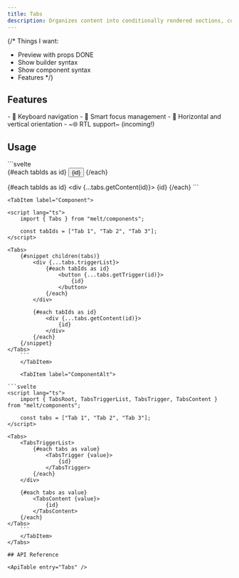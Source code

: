 ```yaml
---
title: Tabs
description: Organizes content into conditionally rendered sections, controlled by a group of triggers.
---
```


{/*
Things I want:
- Preview with props DONE
- Show builder syntax
- Show component syntax
- Features
*/}

<TabsPreview client:load />

## Features

<Features>
- 🎹 Keyboard navigation
- 🧠 Smart focus management
- 🔄 Horizontal and vertical orientation
- ~🌐 RTL support~ (incoming!)
</Features>

## Usage

<Tabs>
	<TabItem label="Builder">
```svelte
<script lang="ts">
	import { Tabs } from "melt/builders";

	const tabs = new Tabs()
	const tabIds = ["Tab 1", "Tab 2", "Tab 3"];
</script>

<div {...tabs.triggerList}>
	{#each tabIds as id}
		<button {...tabs.getTrigger(id)}>
			{id}
		</button>
	{/each}
</div>

{#each tabIds as id}
	<div {...tabs.getContent(id)}>
		{id}
	</div>
{/each}
	```
	</TabItem>

	<TabItem label="Component">

```svelte
<script lang="ts">
	import { Tabs } from "melt/components";

	const tabIds = ["Tab 1", "Tab 2", "Tab 3"];
</script>

<Tabs>
	{#snippet children(tabs)}
		<div {...tabs.triggerList}>
			{#each tabIds as id}
				<button {...tabs.getTrigger(id)}>
					{id}
				</button>
			{/each}
		</div>

		{#each tabIds as id}
			<div {...tabs.getContent(id)}>
				{id}
			</div>
		{/each}
	{/snippet}
</Tabs>
	```
	</TabItem>

	<TabItem label="ComponentAlt">

```svelte
<script lang="ts">
	import { TabsRoot, TabsTriggerList, TabsTrigger, TabsContent } from "melt/components";

	const tabs = ["Tab 1", "Tab 2", "Tab 3"];
</script>

<Tabs>
	<TabsTriggerList>
		{#each tabs as value}
			<TabsTrigger {value}>
				{id}
			</TabsTrigger>
		{/each}
	</div>

	{#each tabs as value}
		<TabsContent {value}>
			{id}
		</TabsContent>
	{/each}
</Tabs>
	```
	</TabItem>
</Tabs>

## API Reference

<ApiTable entry="Tabs" />
